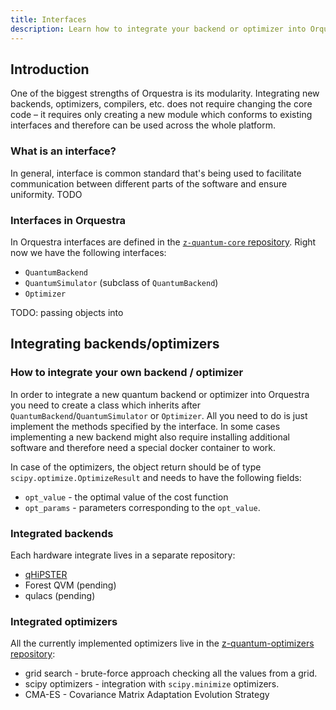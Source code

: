 ```yaml
---
title: Interfaces
description: Learn how to integrate your backend or optimizer into Orquestra
---
```


## Introduction

One of the biggest strengths of Orquestra is its modularity. Integrating new backends, optimizers, compilers, etc. does not require changing the core code – it requires only creating a new module which conforms to existing interfaces and therefore can be used across the whole platform.

### What is an interface?

In general, interface is common standard that's being used to facilitate communication between different parts of the software and ensure uniformity.
TODO

### Interfaces in Orquestra

In Orquestra interfaces are defined in the [`z-quantum-core` repository](https://github.com/zapatacomputing/z-quantum-core/tree/master/src/python/zquantum/core/interfaces).
Right now we have the following interfaces:
- `QuantumBackend`
- `QuantumSimulator` (subclass of `QuantumBackend`)
- `Optimizer`

TODO: passing objects into

## Integrating backends/optimizers

### How to integrate your own backend / optimizer
In order to integrate a new quantum backend or optimizer into Orquestra you need to create a class which inherits after `QuantumBackend`/`QuantumSimulator` or `Optimizer`.
All you need to do is just implement the methods specified by the interface. In some cases implementing a new backend might also require installing additional software and therefore need a special docker container to work.

In case of the optimizers, the object return should be of type `scipy.optimize.OptimizeResult` and needs to have the following fields:
- `opt_value` - the optimal value of the cost function
- `opt_params` - parameters corresponding to the `opt_value`.


### Integrated backends

Each hardware integrate lives in a separate repository:

- [qHiPSTER](https://github.com/zapatacomputing/qe-qhipster)
- Forest QVM (pending)
- qulacs (pending)


### Integrated optimizers

All the currently implemented optimizers live in the [z-quantum-optimizers repository](https://github.com/zapatacomputing/z-quantum-optimizers):

- grid search - brute-force approach checking all the values from a grid.
- scipy optimizers - integration with `scipy.minimize` optimizers.
- CMA-ES - Covariance Matrix Adaptation Evolution Strategy
